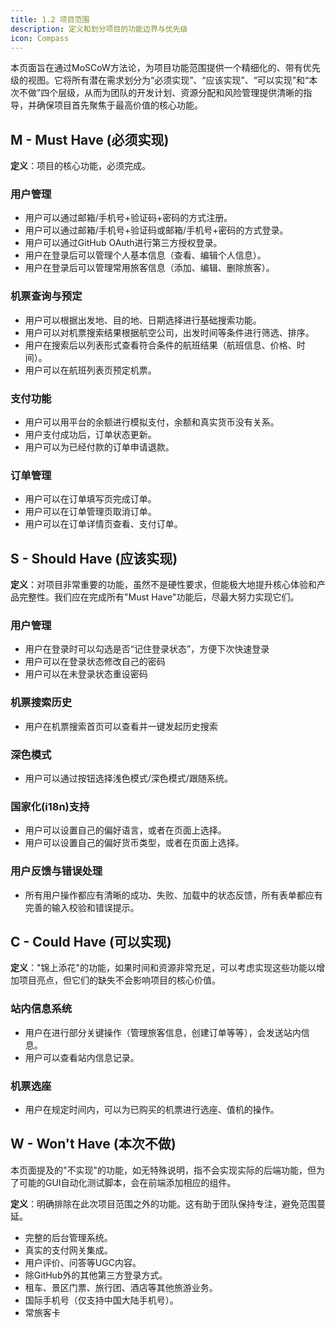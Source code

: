 ```yaml
---
title: 1.2 项目范围
description: 定义和划分项目的功能边界与优先级
icon: Compass
---
```

<Callout title="页面内容" type="info">
  本页面旨在通过MoSCoW方法论，为项目功能范围提供一个精细化的、带有优先级的视图。它将所有潜在需求划分为“必须实现”、“应该实现”、“可以实现”和“本次不做”四个层级，从而为团队的开发计划、资源分配和风险管理提供清晰的指导，并确保项目首先聚焦于最高价值的核心功能。
</Callout>

## M - Must Have (必须实现)

**定义**：项目的核心功能，必须完成。

### 用户管理

- 用户可以通过邮箱/手机号+验证码+密码的方式注册。
- 用户可以通过邮箱/手机号+验证码或邮箱/手机号+密码的方式登录。
- 用户可以通过GitHub OAuth进行第三方授权登录。
- 用户在登录后可以管理个人基本信息（查看、编辑个人信息）。
- 用户在登录后可以管理常用旅客信息（添加、编辑、删除旅客）。

### 机票查询与预定

- 用户可以根据出发地、目的地、日期选择进行基础搜索功能。
- 用户可以对机票搜索结果根据航空公司，出发时间等条件进行筛选、排序。
- 用户在搜索后以列表形式查看符合条件的航班结果（航班信息、价格、时间）。
- 用户可以在航班列表页预定机票。

### 支付功能

- 用户可以用平台的余额进行模拟支付，余额和真实货币没有关系。
- 用户支付成功后，订单状态更新。
- 用户可以为已经付款的订单申请退款。

### 订单管理

- 用户可以在订单填写页完成订单。
- 用户可以在订单管理页取消订单。
- 用户可以在订单详情页查看、支付订单。

## S - Should Have (应该实现)

**定义**：对项目非常重要的功能，虽然不是硬性要求，但能极大地提升核心体验和产品完整性。我们应在完成所有"Must Have"功能后，尽最大努力实现它们。

### 用户管理

- 用户在登录时可以勾选是否“记住登录状态”，方便下次快速登录
- 用户可以在登录状态修改自己的密码
- 用户可以在未登录状态重设密码

### 机票搜索历史

- 用户在机票搜索首页可以查看并一键发起历史搜索

### 深色模式

- 用户可以通过按钮选择浅色模式/深色模式/跟随系统。

### 国家化(i18n)支持

- 用户可以设置自己的偏好语言，或者在页面上选择。
- 用户可以设置自己的偏好货币类型，或者在页面上选择。

### 用户反馈与错误处理

- 所有用户操作都应有清晰的成功、失败、加载中的状态反馈，所有表单都应有完善的输入校验和错误提示。

## C - Could Have (可以实现)

**定义**："锦上添花"的功能，如果时间和资源非常充足，可以考虑实现这些功能以增加项目亮点，但它们的缺失不会影响项目的核心价值。

### 站内信息系统

- 用户在进行部分关键操作（管理旅客信息，创建订单等等），会发送站内信息。
- 用户可以查看站内信息记录。

### 机票选座

- 用户在规定时间内，可以为已购买的机票进行选座、值机的操作。

## W - Won't Have (本次不做)

<Callout title="请注意" type="info">
  本页面提及的"不实现"的功能，如无特殊说明，指不会实现实际的后端功能，但为了可能的GUI自动化测试脚本，会在前端添加相应的组件。
</Callout>

**定义**：明确排除在此次项目范围之外的功能。这有助于团队保持专注，避免范围蔓延。

- 完整的后台管理系统。
- 真实的支付网关集成。
- 用户评价、问答等UGC内容。
- 除GitHub外的其他第三方登录方式。
- 租车、景区门票、旅行团、酒店等其他旅游业务。
- 国际手机号（仅支持中国大陆手机号）。
- 常旅客卡
